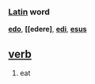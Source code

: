 === [[Latin]] word ===
'''[[edo]]''', '''[[edere]''', '''[[edi]]''', '''[[esus]]'''

== [[verb]] ==
#eat